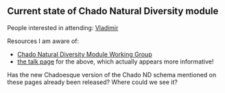==Current state of Chado Natural Diversity module==
People interested in attending: [[User:Vg34|Vladimir]]

Resources I am aware of: 
* [http://gmod.org/wiki/Chado_Natural_Diversity_Module_Working_Group Chado Natural Diversity Module Working Group] 
* [http://gmod.org/wiki/Talk:Chado_Natural_Diversity_Module_Working_Group the talk page] for the above, which actually appears more informative! 
Has the new Chadoesque version of the Chado ND schema mentioned on these pages already been released?  Where could we see it?